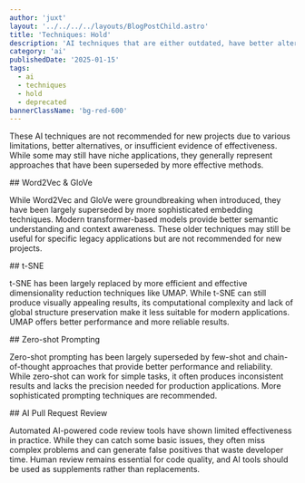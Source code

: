 ```yaml
---
author: 'juxt'
layout: '../../../../layouts/BlogPostChild.astro'
title: 'Techniques: Hold'
description: 'AI techniques that are either outdated, have better alternatives, or lack sufficient evidence for adoption'
category: 'ai'
publishedDate: '2025-01-15'
tags:
  - ai
  - techniques
  - hold
  - deprecated
bannerClassName: 'bg-red-600'
---
```


These AI techniques are not recommended for new projects due to various limitations, better alternatives, or insufficient evidence of effectiveness. While some may still have niche applications, they generally represent approaches that have been superseded by more effective methods.

<div data-radar='true' data-meta='{"label":"Word2Vec & GloVe"}' />
## Word2Vec & GloVe

While Word2Vec and GloVe were groundbreaking when introduced, they have been largely superseded by more sophisticated embedding techniques. Modern transformer-based models provide better semantic understanding and context awareness. These older techniques may still be useful for specific legacy applications but are not recommended for new projects.

<div data-radar='true' data-meta='{"label":"t-SNE"}' />
## t-SNE

t-SNE has been largely replaced by more efficient and effective dimensionality reduction techniques like UMAP. While t-SNE can still produce visually appealing results, its computational complexity and lack of global structure preservation make it less suitable for modern applications. UMAP offers better performance and more reliable results.

<div data-radar='true' data-meta='{"label":"Zero-shot Prompting"}' />
## Zero-shot Prompting

Zero-shot prompting has been largely superseded by few-shot and chain-of-thought approaches that provide better performance and reliability. While zero-shot can work for simple tasks, it often produces inconsistent results and lacks the precision needed for production applications. More sophisticated prompting techniques are recommended.

<div data-radar='true' data-meta='{"label":"AI Pull Request Review"}' />
## AI Pull Request Review

Automated AI-powered code review tools have shown limited effectiveness in practice. While they can catch some basic issues, they often miss complex problems and can generate false positives that waste developer time. Human review remains essential for code quality, and AI tools should be used as supplements rather than replacements.
